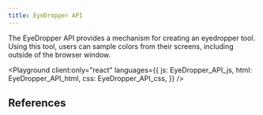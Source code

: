 ```yaml
---
title: EyeDropper API
---
```



The EyeDropper API provides a mechanism for creating an eyedropper tool. Using this tool, users can sample colors from their screens, including outside of the browser window.

<Playground
  client:only="react"
  languages={{
    js: EyeDropper_API_js,
    html: EyeDropper_API_html,
    css: EyeDropper_API_css,
  }}
/>

## References

<LinkCard
  title="EyeDropper API - Web APIs | MDN"
  href="https://developer.mozilla.org/en-US/docs/Web/API/EyeDropper_API"
  target="_blank"
/>
